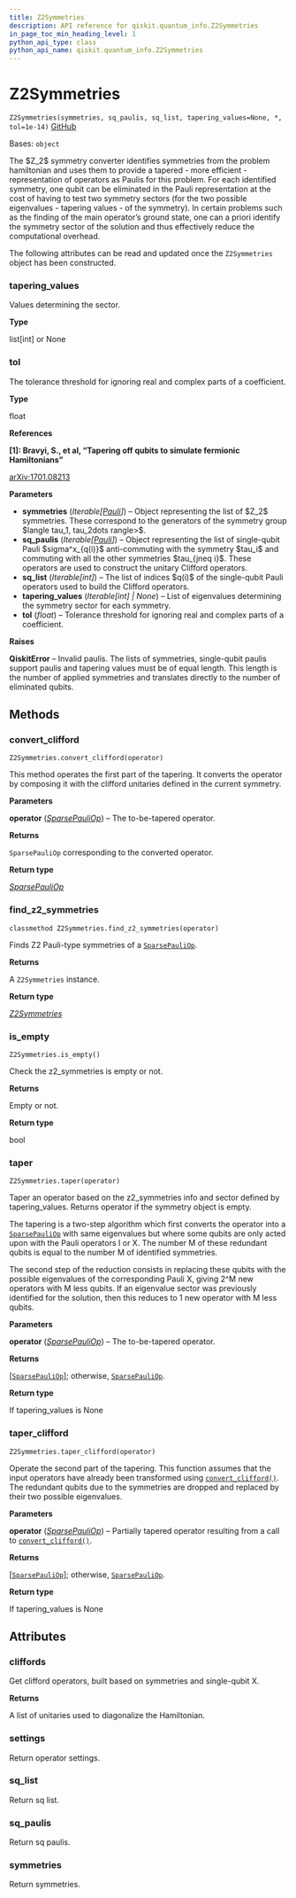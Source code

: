 ```yaml
---
title: Z2Symmetries
description: API reference for qiskit.quantum_info.Z2Symmetries
in_page_toc_min_heading_level: 1
python_api_type: class
python_api_name: qiskit.quantum_info.Z2Symmetries
---
```


# Z2Symmetries

<span id="qiskit.quantum_info.Z2Symmetries" />

`Z2Symmetries(symmetries, sq_paulis, sq_list, tapering_values=None, *, tol=1e-14)` [GitHub](https://github.com/qiskit/qiskit/tree/stable/0.24/qiskit/quantum_info/analysis/z2_symmetries.py "view source code")

Bases: `object`

The \$Z\_2\$ symmetry converter identifies symmetries from the problem hamiltonian and uses them to provide a tapered - more efficient - representation of operators as Paulis for this problem. For each identified symmetry, one qubit can be eliminated in the Pauli representation at the cost of having to test two symmetry sectors (for the two possible eigenvalues - tapering values - of the symmetry). In certain problems such as the finding of the main operator’s ground state, one can a priori identify the symmetry sector of the solution and thus effectively reduce the computational overhead.

The following attributes can be read and updated once the `Z2Symmetries` object has been constructed.

<span id="qiskit.quantum_info.Z2Symmetries.tapering_values" />

### tapering\_values

Values determining the sector.

**Type**

list\[int] or None

<span id="qiskit.quantum_info.Z2Symmetries.tol" />

### tol

The tolerance threshold for ignoring real and complex parts of a coefficient.

**Type**

float

**References**

**\[1]: Bravyi, S., et al, “Tapering off qubits to simulate fermionic Hamiltonians”**

[arXiv:1701.08213](https://arxiv.org/abs/1701.08213)

**Parameters**

*   **symmetries** (*Iterable\[*[*Pauli*](qiskit.quantum_info.Pauli "qiskit.quantum_info.Pauli")*]*) – Object representing the list of \$Z\_2\$ symmetries. These correspond to the generators of the symmetry group \$langle tau\_1, tau\_2dots rangle>\$.
*   **sq\_paulis** (*Iterable\[*[*Pauli*](qiskit.quantum_info.Pauli "qiskit.quantum_info.Pauli")*]*) – Object representing the list of single-qubit Pauli \$sigma^x\_\{q(i)}\$ anti-commuting with the symmetry \$tau\_i\$ and commuting with all the other symmetries \$tau\_\{jneq i}\$. These operators are used to construct the unitary Clifford operators.
*   **sq\_list** (*Iterable\[int]*) – The list of indices \$q(i)\$ of the single-qubit Pauli operators used to build the Clifford operators.
*   **tapering\_values** (*Iterable\[int] | None*) – List of eigenvalues determining the symmetry sector for each symmetry.
*   **tol** (*float*) – Tolerance threshold for ignoring real and complex parts of a coefficient.

**Raises**

**QiskitError** – Invalid paulis. The lists of symmetries, single-qubit paulis support paulis and tapering values must be of equal length. This length is the number of applied symmetries and translates directly to the number of eliminated qubits.

## Methods

<span id="qiskit-quantum-info-z2symmetries-convert-clifford" />

### convert\_clifford

<span id="qiskit.quantum_info.Z2Symmetries.convert_clifford" />

`Z2Symmetries.convert_clifford(operator)`

This method operates the first part of the tapering. It converts the operator by composing it with the clifford unitaries defined in the current symmetry.

**Parameters**

**operator** ([*SparsePauliOp*](qiskit.quantum_info.SparsePauliOp "qiskit.quantum_info.operators.symplectic.sparse_pauli_op.SparsePauliOp")) – The to-be-tapered operator.

**Returns**

`SparsePauliOp` corresponding to the converted operator.

**Return type**

[*SparsePauliOp*](qiskit.quantum_info.SparsePauliOp "qiskit.quantum_info.operators.symplectic.sparse_pauli_op.SparsePauliOp")

<span id="qiskit-quantum-info-z2symmetries-find-z2-symmetries" />

### find\_z2\_symmetries

<span id="qiskit.quantum_info.Z2Symmetries.find_z2_symmetries" />

`classmethod Z2Symmetries.find_z2_symmetries(operator)`

Finds Z2 Pauli-type symmetries of a [`SparsePauliOp`](qiskit.quantum_info.SparsePauliOp "qiskit.quantum_info.SparsePauliOp").

**Returns**

A `Z2Symmetries` instance.

**Return type**

[*Z2Symmetries*](qiskit.quantum_info.Z2Symmetries "qiskit.quantum_info.analysis.z2_symmetries.Z2Symmetries")

<span id="qiskit-quantum-info-z2symmetries-is-empty" />

### is\_empty

<span id="qiskit.quantum_info.Z2Symmetries.is_empty" />

`Z2Symmetries.is_empty()`

Check the z2\_symmetries is empty or not.

**Returns**

Empty or not.

**Return type**

bool

<span id="qiskit-quantum-info-z2symmetries-taper" />

### taper

<span id="qiskit.quantum_info.Z2Symmetries.taper" />

`Z2Symmetries.taper(operator)`

Taper an operator based on the z2\_symmetries info and sector defined by tapering\_values. Returns operator if the symmetry object is empty.

The tapering is a two-step algorithm which first converts the operator into a [`SparsePauliOp`](qiskit.quantum_info.SparsePauliOp "qiskit.quantum_info.SparsePauliOp") with same eigenvalues but where some qubits are only acted upon with the Pauli operators I or X. The number M of these redundant qubits is equal to the number M of identified symmetries.

The second step of the reduction consists in replacing these qubits with the possible eigenvalues of the corresponding Pauli X, giving 2^M new operators with M less qubits. If an eigenvalue sector was previously identified for the solution, then this reduces to 1 new operator with M less qubits.

**Parameters**

**operator** ([*SparsePauliOp*](qiskit.quantum_info.SparsePauliOp "qiskit.quantum_info.SparsePauliOp")) – The to-be-tapered operator.

**Returns**

\[[`SparsePauliOp`](qiskit.quantum_info.SparsePauliOp "qiskit.quantum_info.SparsePauliOp")]; otherwise, [`SparsePauliOp`](qiskit.quantum_info.SparsePauliOp "qiskit.quantum_info.SparsePauliOp").

**Return type**

If tapering\_values is None

<span id="qiskit-quantum-info-z2symmetries-taper-clifford" />

### taper\_clifford

<span id="qiskit.quantum_info.Z2Symmetries.taper_clifford" />

`Z2Symmetries.taper_clifford(operator)`

Operate the second part of the tapering. This function assumes that the input operators have already been transformed using [`convert_clifford()`](qiskit.quantum_info.Z2Symmetries#convert_clifford "qiskit.quantum_info.Z2Symmetries.convert_clifford"). The redundant qubits due to the symmetries are dropped and replaced by their two possible eigenvalues.

**Parameters**

**operator** ([*SparsePauliOp*](qiskit.quantum_info.SparsePauliOp "qiskit.quantum_info.SparsePauliOp")) – Partially tapered operator resulting from a call to [`convert_clifford()`](qiskit.quantum_info.Z2Symmetries#convert_clifford "qiskit.quantum_info.Z2Symmetries.convert_clifford").

**Returns**

\[[`SparsePauliOp`](qiskit.quantum_info.SparsePauliOp "qiskit.quantum_info.SparsePauliOp")]; otherwise, [`SparsePauliOp`](qiskit.quantum_info.SparsePauliOp "qiskit.quantum_info.SparsePauliOp").

**Return type**

If tapering\_values is None

## Attributes

<span id="qiskit.quantum_info.Z2Symmetries.cliffords" />

### cliffords

Get clifford operators, built based on symmetries and single-qubit X.

**Returns**

A list of unitaries used to diagonalize the Hamiltonian.

<span id="qiskit.quantum_info.Z2Symmetries.settings" />

### settings

Return operator settings.

<span id="qiskit.quantum_info.Z2Symmetries.sq_list" />

### sq\_list

Return sq list.

<span id="qiskit.quantum_info.Z2Symmetries.sq_paulis" />

### sq\_paulis

Return sq paulis.

<span id="qiskit.quantum_info.Z2Symmetries.symmetries" />

### symmetries

Return symmetries.

